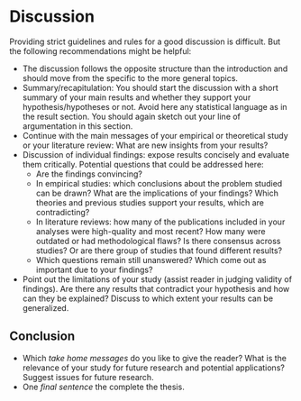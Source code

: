 # Discussion

Providing strict guidelines and rules for a good discussion is difficult. But the following recommendations might be helpful:

- The discussion follows the opposite structure than the introduction and should move from the specific to the more general topics.
- Summary/recapitulation: You should start the discussion with a short summary of your main results and whether they support your hypothesis/hypotheses or not. Avoid here any statistical language as in the result section. You should again sketch out your line of argumentation in this section.
- Continue with the main messages of your empirical or theoretical study or your literature review: What are new insights from your results?
- Discussion of individual findings: expose results concisely and evaluate them critically. Potential questions that could be addressed here:
    - Are the findings convincing?
    - In empirical studies: which conclusions about the problem studied can be drawn? What are the implications of your findings? Which theories and previous studies support your results, which are contradicting?
    - In literature reviews: how many of the publications included in your analyses were high-quality and most recent? How many were outdated or had methodological flaws? Is there consensus across studies? Or are there group of studies that found different results?
    - Which questions remain still unanswered? Which come out as important due to your findings?
- Point out the limitations of your study (assist reader in judging validity of findings). Are there any results that contradict your hypothesis and how can they be explained? Discuss to which extent your results can be generalized.

## Conclusion

- Which *take home messages* do you like to give the reader? What is the relevance of your study for future research and potential applications? Suggest issues for future research.
- One *final sentence* the complete the thesis.
